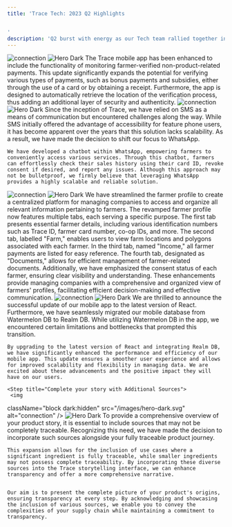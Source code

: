 ```yaml
---
title: 'Trace Tech: 2023 Q2 Highlights


'
description: 'Q2 burst with energy as our Tech team rallied together in early May,  igniting a dynamic spark. We fearlessly explored our tech archives, reviving forgotten treasures with a modern touch.'
---
```




<Steps>
  <Step title="Verified farmer payments">
   <img
  className="block dark:hidden"
  src="/images/hero-dark.svg"
  alt="connection"
/>
<img
  className="hidden dark:block"
  src="/images/hero-dark.svg"
  alt="Hero Dark"
/>
    The Trace mobile app has been enhanced to include the functionality of monitoring farmer-verified non-product-related payments. This update significantly expands the potential for verifying various types of payments, such as bonus payments and subsidies, either through the use of a card or by obtaining a receipt. Furthermore, the app is designed to automatically retrieve the location of the verification process, thus adding an additional layer of security and authenticity. 
  </Step>
  <Step title="WhatsApp Support Center">
     <img
  className="block dark:hidden"
  src="/images/hero-dark.svg"
  alt="connection"
/>
<img
  className="hidden dark:block"
  src="/images/hero-dark.svg"
  alt="Hero Dark"
/>
    Since the inception of Trace, we have relied on SMS as a means of communication but encountered challenges along the way. While SMS initially offered the advantage of accessibility for feature phone users, it has become apparent over the years that this solution lacks scalability. As a result, we have made the decision to shift our focus to WhatsApp.


    We have developed a chatbot within WhatsApp, empowering farmers to conveniently access various services. Through this chatbot, farmers can effortlessly check their sales history using their card ID, revoke consent if desired, and report any issues. Although this approach may not be bulletproof, we firmly believe that leveraging WhatsApp provides a highly scalable and reliable solution.

  </Step>



  <Step title="Farmer Data: Everything in One Place!">
     <img
  className="block dark:hidden"
  src="/images/hero-dark.svg"
  alt="connection"
/>
<img
  className="hidden dark:block"
  src="/images/hero-dark.svg"
  alt="Hero Dark"
/>
    We have streamlined the farmer profile to create a centralized platform for managing companies to access and organize all relevant information pertaining to farmers. The revamped farmer profile now features multiple tabs, each serving a specific purpose. The first tab presents essential farmer details, including various identification numbers such as Trace ID, farmer card number, co-op IDs, and more. The second tab, labelled "Farm," enables users to view farm locations and polygons associated with each farmer. In the third tab, named "Income," all farmer payments are listed for easy reference. The fourth tab, designated as "Documents," allows for efficient management of farmer-related documents. Additionally, we have emphasized the consent status of each farmer, ensuring clear visibility and understanding. These enhancements provide managing companies with a comprehensive and organized view of farmers' profiles, facilitating efficient decision-making and effective communication.

  </Step>




  <Step title="Supercharging our Mobile App ">
     <img
  className="block dark:hidden"
  src="/images/hero-dark.svg"
  alt="connection"
/>
<img
  className="hidden dark:block"
  src="/images/hero-dark.svg"
  alt="Hero Dark"
/>
    We are thrilled to announce the successful update of our mobile app to the latest version of React. Furthermore, we have seamlessly migrated our mobile database from Watermelon DB to Realm DB. While utilizing Watermelon DB in the app, we encountered certain limitations and bottlenecks that prompted this transition.


    By upgrading to the latest version of React and integrating Realm DB, we have significantly enhanced the performance and efficiency of our mobile app. This update ensures a smoother user experience and allows for improved scalability and flexibility in managing data. We are excited about these advancements and the positive impact they will have on our users.


  </Step>




    <Step title="Complete your story with Additional Sources">
     <img
  className="block dark:hidden"
  src="/images/hero-dark.svg"
  alt="connection"
/>
<img
  className="hidden dark:block"
  src="/images/hero-dark.svg"
  alt="Hero Dark"
/>
    To provide a comprehensive overview of your product story, it is essential to include sources that may not be completely traceable. Recognizing this need, we have made the decision to incorporate such sources alongside your fully traceable product journey.

    
    This expansion allows for the inclusion of use cases where a significant ingredient is fully traceable, while smaller ingredients may not possess complete traceability. By incorporating these diverse sources into the Trace storytelling interface, we can enhance transparency and offer a more comprehensive narrative.


    Our aim is to present the complete picture of your product's origins, ensuring transparency at every step. By acknowledging and showcasing the inclusion of various sources, we enable you to convey the complexities of your supply chain while maintaining a commitment to transparency. 



  </Step>

</Steps>
